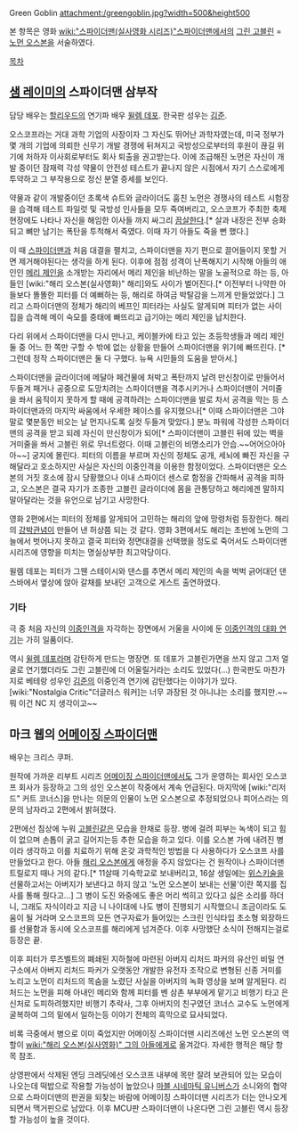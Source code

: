 Green Goblin
attachment:/greengoblin.jpg?width=500&height500

본 항목은 영화 [[wiki:"스파이더맨(실사영화 시리즈)"스파이더맨]]에서의 [[그린 고블린]] = [[노먼 오스본]]을 서술하였다.

[[목차]]

== [[샘 레이미]]의 스파이더맨 삼부작 ==
담당 배우는 [[할리우드]]의 연기파 배우 [[윌렘 데포]]. 한국판 성우는 [[김준]].

오스코프라는 거대 과학 기업의 사장이자 그 자신도 뛰어난 과학자였는데, 미국 정부가 몇 개의 기업에 의뢰한 신무기 개발 경쟁에 뒤쳐지고 국방성으로부터의 후원이 끊길 위기에 처하자 이사회로부터도 회사 퇴출을 권고받는다. 이에 조급해진 노먼은 자신이 개발 중이던 잠재력 각성 약물이 안전성 테스트가 끝나지 않은 시점에서 자기 스스로에게 투약하고 그 부작용으로 정신 분열 증세를 보인다.

약물과 같이 개발중이던 초록색 슈트와 글라이더도 훔친 노먼은 경쟁사의 테스트 시험장을 습격해 테스트 파일럿 및 국방성 인사들을 모두 죽여버리고, 오스코프가 주최한 축제 현장에도 나타나 자신을 해임한 이사들 까지 싸그리 [[끔살]]한다.[* 살과 내장은 전부 승화되고 뼈만 남기는 폭탄을 투척해서 죽였다. 이때 자기 아들도 죽을 뻔 했다.]

이 때 [[스파이더맨(실사영화)|스파이더맨]]과 처음 대결을 펼치고, 스파이더맨을 자기 편으로 끌어들이지 못할 거면 제거해야된다는 생각을 하게 된다. 
이후에 점점 성격이 난폭해지기 시작해 아들의 애인인 [[메리 제인 왓슨(실사영화)|메리 제인]]을 소개받는 자리에서 메리 제인을 비난하는 말을 노골적으로 하는 등, 아들인 [wiki:"해리 오스본(실사영화)" 해리]와도 사이가 벌어진다.[* 이전부터 나약한 아들보다 똘똘한 피터를 더 예뻐하는 등, 해리로 하여금 박탈감을 느끼게 만들었었다.] 그리고 스파이더맨의 정체가 해리의 베프인 피터라는 사실도 알게되며 피터가 없는 사이 집을 습격해 메이 숙모를 중태에 빠뜨리고 급기야는 메리 제인을 납치한다.

다리 위에서 스파이더맨을 다시 만나고, 케이블카에 타고 있는 초등학생들과 메리 제인 둘 중 어느 한 쪽만 구할 수 밖에 없는 상황을 만들어 스파이더맨을 위기에 빠뜨린다. [* 그런데 정작 스파이더맨은 둘 다 구했다. 뉴욕 시민들의 도움을 받아서.]

스파이더맨을 글라이더에 메달아 페건물에 처박고 폭탄까지 날려 만신창이로 만들어서 두들겨 패거나 공중으로 도망치려는 스파이더맨을 격추시키거나 스파이더맨이 거미줄을 쏴서 움직이지 못하게 할 때에 공격하려는 스파이더맨을 발로 차서 공격을 막는 등 스파이더맨과의 마지막 싸움에서 우세한 페이스를 유지했으나[* 이때 스파이더맨은 그야말로 몇분동안 비오는 날 먼지나도록 실컷 두들겨 맞았다.] 분노 파워에 각성한 스파이더맨의 공격을 받고 되례 자신이 만신창이가 되어[* 스파이더맨이 고블린 뒤에 있는 벽을 거미줄을 쏴서 고블린 위로 무너트렸다. 이때 고블린의 비명소리가 안습.~~어어으아아아~~] 궁지에 몰린다. 피터의 이름을 부르며 자신의 정체도 공개, 세뇌에 빠진 자신을 구해달라고 호소하지만 사실은 자신의 이중인격을 이용한 함정이었다. 스파이더맨은 오스본의 거짓 호소에 잠시 당황했으나 이내 스파이더 센스로 함정을 간파해서 공격을 피하고, 오스본은 결국 자기가 조종한 고블린 글라이더에 몸을 관통당하고 해리에겐 말하지 말아달라는 것을 유언으로 남기고 사망한다. 

영화 2편에서는 피터의 정체를 알게되어 고민하는 해리의 앞에 망령처럼 등장한다. 해리의 [[강박관념]]이 만들어 낸 허상쯤 되는 것 같다. 영화 3편에서도 해리는 초반에 노먼의 그늘에서 벗어나지 못하고 결국 피터와 정면대결을 선택했을 정도로 죽어서도 스파이더맨 시리즈에 영향을 미치는 명실상부한 최고악당이다.

윌렘 데포는 피터가 그웬 스테이시와 댄스를 추면서 메리 제인의 속을 벅벅 긁어대던 댄스바에서 옆상에 앉아 갈채를 보내던 고객으로 게스트 출연하였다.

=== 기타 ===
극 중 처음 자신의 [[이중인격]]을 자각하는 장면에서 거울을 사이에 둔 [http://youtu.be/HrFKYxg6v7Y 이중인격의 대화 연기]는 가히 일품이다. 

역시 [[윌렘 데포]]라며 감탄하게 만드는 명장면. 또 데포가 고블린가면을 쓰지 않고 그저 얼굴로 연기했더라도 그린 고블린에 더 어울릴거라는 소리도 있었다(...) 한국판도 마찬가지로 베테랑 성우인 [[김준(성우)|김준]]의 이중인격 연기에 감탄했다는 이야기가 있다.  [wiki:"Nostalgia Critic"더글러스 워커]는 너무 과장된 것 아니냐는 소리를 했지만.~~뭐 이건 NC 지 생각이고~~

== 마크 웹의 [[어메이징 스파이더맨]] ==
배우는 크리스 쿠퍼.

원작에 가까운 리부트 시리즈 [[어메이징 스파이더맨]]에서도 그가 운영하는 회사인 오스코프 회사가 등장하고 그의 성인 오스본이 작중에서 계속 언급된다. 마지막에 [wiki:"리저드" 커트 코너스]을 만나는 의문의 인물이 노먼 오스본으로 추정되었으나 피어스라는 의문의 남자라고 2편에서 밝혀졌다. 

2편에선 침상에 누워 [[고블린]]같은 모습을 한채로 등장. 병에 걸려 피부는 녹색이 되고 힘이 없으며 손톱이 굵고 길어지는등 추한 모습을 하고 있다. 이를 오스본 가에 내려진 병이라 생각하고 이를 치료하기 위해 온갖 과학적인 방법을 다 사용하다가 오스코프 사를 만들었다고 한다. 아들 [[해리 오스본(실사영화)|해리 오스본]]에게 애정을 주지 않았다는 건 원작이나 스파이더맨 트릴로지 때나 거의 같다.[* 11살때 기숙학교로 보내버리고, 16살 생일에는 [[위스키]]술을 선물하고서는 아버지가 보낸다고 하지 않고 '노먼 오스본이 보내는 선물'이란 쪽지를 집사를 통해 줬다고…] 그 병이 도진 와중에도 좋은 머리 썩히고 있다고 싫은 소리를 하더니, 그래도 자식이라고 지금 니 나이대에 나도 병이 진행되기 시작했으니 조금이라도 도움이 될 거라며 오스코프의 모든 연구자료가 들어있는 스크린 인식타입 초소형 외장하드를 선물함과 동시에 오스코프를 해리에게 넘겨준다. 이후 사망했단 소식이 전해지는걸로 등장은 끝.

이후 피터가 루즈벨트의 폐쇄된 지하철에 마련된 아버지 리처드 파커의 유산인 비밀 연구소에서 아버지 리처드 파커가 오랫동안 개발한 유전자 조작으로 변형된 신종 거미를 노리고 노먼이 리처드의 목숨을 노렸단 사실을 아버지의 녹화 영상을 보며 알게된다. 리처드는 노먼을 피해 아내인 메리와 함께 피터를 벤 삼촌 부부에게 맡기고 비행기 타고 은신처로 도피하려했지만 비행기 추락사, 그후 아버지의 친구였던 코너스 교수도 노먼에게 굴복하여 그의 밑에서 일하는등 이야기 전체의 흑막으로 묘사되었다.

비록 극중에서 병으로 이미 죽었지만 어메이징 스파이더맨 시리즈에선 노먼 오스본의 역할이 [[wiki:"해리 오스본(실사영화)" 그의 아들]]에게로 옮겨갔다. 자세한 행적은 해당 항목 참조.

상영판에서 삭제된 엔딩 크레딧에선 오스코프 내부에 목만 잘려 보관되어 있는 모습이 나오는데 떡밥으로 작용할 가능성이 높았으나 [[마블 시네마틱 유니버스]]가 소니와의 협약으로 스파이더맨의 판권을 되찾는 바람에 어메이징 스파이더맨 시리즈가 더는 안나오게되면서 맥거핀으로 남았다. 이후 MCU판 스파이더맨이 나온다면 그린 고블린 역시 등장할 가능성이 높을 것이다.


